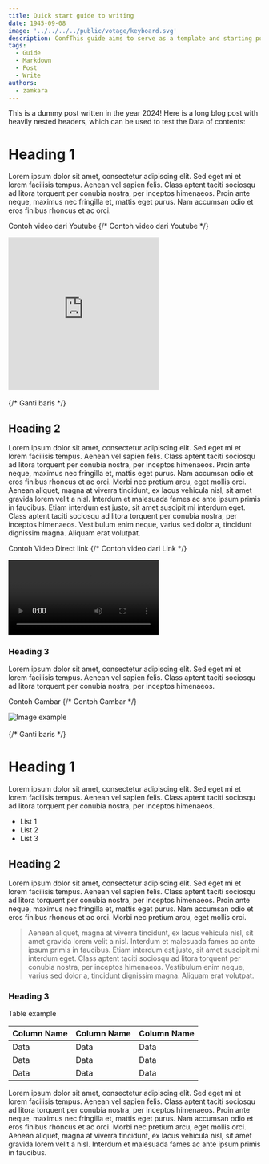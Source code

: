 ```yaml
---
title: Quick start guide to writing
date: 1945-09-08
image: '../../../../public/votage/keyboard.svg'
description: ConfThis guide aims to serve as a template and starting point for new users.
tags:
  - Guide
  - Markdown
  - Post
  - Write
authors:
  - zamkara
---
```



This is a dummy post written in the year 2024! Here is a long blog post with heavily nested headers, which can be used to test the Data of contents:

# Heading 1

Lorem ipsum dolor sit amet, consectetur adipiscing elit. Sed eget mi et lorem facilisis tempus. Aenean vel sapien felis. Class aptent taciti sociosqu ad litora torquent per conubia nostra, per inceptos himenaeos. Proin ante neque, maximus nec fringilla et, mattis eget purus. Nam accumsan odio et eros finibus rhoncus et ac orci.

Contoh video dari Youtube
{/* Contoh video dari Youtube */}
<div className="border border-foreground/5 py-2 transition-colors bg-primary-foreground/50 backdrop-blur-lg duration-300 ease-in-out hover:bg-foreground/5 rounded-2xl px-2">
      <iframe
        className="w-full rounded-xl"
        height="305"
        src="https://www.youtube.com/embed/_cMxraX_5RE?autoplay=1"
        title="YouTube video player"
        frameborder="0"
        allow="accelerometer; clipboard-write; encrypted-media; gyroscope; picture-in-picture"
        allowfullscreen
      ></iframe>
</div>

<br>
{/* Ganti baris */}
</br>

## Heading 2

Lorem ipsum dolor sit amet, consectetur adipiscing elit. Sed eget mi et lorem facilisis tempus. Aenean vel sapien felis. Class aptent taciti sociosqu ad litora torquent per conubia nostra, per inceptos himenaeos. Proin ante neque, maximus nec fringilla et, mattis eget purus. Nam accumsan odio et eros finibus rhoncus et ac orci. Morbi nec pretium arcu, eget mollis orci. Aenean aliquet, magna at viverra tincidunt, ex lacus vehicula nisl, sit amet gravida lorem velit a nisl. Interdum et malesuada fames ac ante ipsum primis in faucibus. Etiam interdum est justo, sit amet suscipit mi interdum eget. Class aptent taciti sociosqu ad litora torquent per conubia nostra, per inceptos himenaeos. Vestibulum enim neque, varius sed dolor a, tincidunt dignissim magna. Aliquam erat volutpat.

Contoh Video Direct link
{/* Contoh video dari Link */}
<div>
    <video frameborder  autoplay
    className="
      rounded-2xl border border-foreground/5 py-2 px-2 h-auto w-full transition-colors bg-primary-foreground/50 backdrop-blur-lg duration-300 ease-in-out hover:bg-foreground/5">
      <source
        src="https://archive.org/download/BigBuckBunny_124/Content/big_buck_bunny_720p_surround.mp4"
        type="video/mp4"
        onContextMenu="return false"
        draggable="false"/>
    </video>
</div>

### Heading 3

Lorem ipsum dolor sit amet, consectetur adipiscing elit. Sed eget mi et lorem facilisis tempus. Aenean vel sapien felis. Class aptent taciti sociosqu ad litora torquent per conubia nostra, per inceptos himenaeos.

Contoh Gambar
{/* Contoh Gambar */}
<div className="border border-foreground/5 py-1 transition-colors bg-primary-foreground/50 backdrop-blur-lg duration-300 ease-in-out hover:bg-foreground/5 rounded-2xl px-2">
      <img 
      src="https://peach.blender.org/wp-content/uploads/rodents.png"
      alt="Image example" 
      className="w-full rounded-lg my-1" 
      onContextMenu="return false"
      draggable="false"
      />
</div>

<br>
{/* Ganti baris */}
</br>

# Heading 1

Lorem ipsum dolor sit amet, consectetur adipiscing elit. Sed eget mi et lorem facilisis tempus. Aenean vel sapien felis. Class aptent taciti sociosqu ad litora torquent per conubia nostra, per inceptos himenaeos.
- List 1
- List 2
- List 3

## Heading 2

Lorem ipsum dolor sit amet, consectetur adipiscing elit. Sed eget mi et lorem facilisis tempus. Aenean vel sapien felis. Class aptent taciti sociosqu ad litora torquent per conubia nostra, per inceptos himenaeos. Proin ante neque, maximus nec fringilla et, mattis eget purus. Nam accumsan odio et eros finibus rhoncus et ac orci. Morbi nec pretium arcu, eget mollis orci. 
> Aenean aliquet, magna at viverra tincidunt, ex lacus vehicula nisl, sit amet gravida lorem velit a nisl. Interdum et malesuada fames ac ante ipsum primis in faucibus. Etiam interdum est justo, sit amet suscipit mi interdum eget. Class aptent taciti sociosqu ad litora torquent per conubia nostra, per inceptos himenaeos. Vestibulum enim neque, varius sed dolor a, tincidunt dignissim magna. Aliquam erat volutpat.

### Heading 3

Table example

| Column Name | Column Name | Column Name |
-|-|-
| Data | Data | Data |
| Data | Data | Data |
| Data | Data | Data |

Lorem ipsum dolor sit amet, consectetur adipiscing elit. Sed eget mi et lorem facilisis tempus. Aenean vel sapien felis. Class aptent taciti sociosqu ad litora torquent per conubia nostra, per inceptos himenaeos. Proin ante neque, maximus nec fringilla et, mattis eget purus. Nam accumsan odio et eros finibus rhoncus et ac orci. Morbi nec pretium arcu, eget mollis orci. Aenean aliquet, magna at viverra tincidunt, ex lacus vehicula nisl, sit amet gravida lorem velit a nisl. Interdum et malesuada fames ac ante ipsum primis in faucibus. 